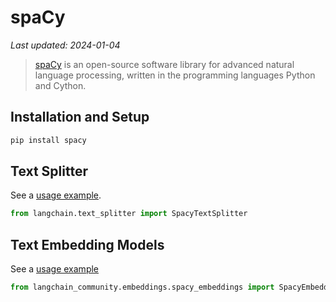 # spaCy
*Last updated: 2024-01-04*

>[spaCy](https://spacy.io/) is an open-source software library for advanced natural language processing, written in the programming languages Python and Cython.
 
## Installation and Setup


```bash
pip install spacy
```



## Text Splitter

See a [usage example](/docs/modules/data_connection/document_transformers/split_by_token#spacy).

```python
from langchain.text_splitter import SpacyTextSplitter
```

## Text Embedding Models

See a [usage example](/docs/integrations/text_embedding/spacy_embedding)

```python
from langchain_community.embeddings.spacy_embeddings import SpacyEmbeddings
```
